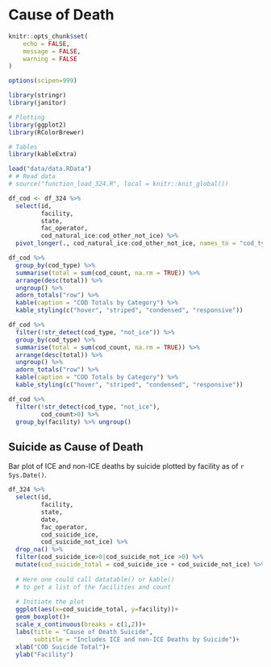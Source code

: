 # Cause of Death

```r
knitr::opts_chunk$set(
	echo = FALSE,
	message = FALSE,
	warning = FALSE
)

options(scipen=999)
```

```r
library(stringr)
library(janitor)

# Plotting
library(ggplot2)
library(RColorBrewer)

# Tables
library(kableExtra)

load("data/data.RData")
# # Read data
# source("function_load_324.R", local = knitr::knit_global())
```

```r
df_cod <- df_324 %>% 
  select(id,
         facility,
         state,
         fac_operator,
         cod_natural_ice:cod_other_not_ice) %>% 
  pivot_longer(., cod_natural_ice:cod_other_not_ice, names_to = "cod_type", values_to = "cod_count")
```


```r
df_cod %>% 
  group_by(cod_type) %>% 
  summarise(total = sum(cod_count, na.rm = TRUE)) %>% 
  arrange(desc(total)) %>% 
  ungroup() %>% 
  adorn_totals("row") %>% 
  kable(caption = "COD Totals by Category") %>% 
  kable_styling(c("hover", "striped", "condensed", "responsive"))

```


```r
df_cod %>% 
  filter(!str_detect(cod_type, "not_ice")) %>% 
  group_by(cod_type) %>% 
  summarise(total = sum(cod_count, na.rm = TRUE)) %>% 
  arrange(desc(total)) %>% 
  ungroup() %>% 
  adorn_totals("row") %>% 
  kable(caption = "COD Totals by Category") %>% 
  kable_styling(c("hover", "striped", "condensed", "responsive"))
```



```r
df_cod %>% 
  filter(!str_detect(cod_type, "not_ice"),
         cod_count>0) %>% 
  group_by(facility) %>% ungroup()
```



## Suicide as Cause of Death

Bar plot of ICE and non-ICE deaths by suicide plotted by facility as of `r Sys.Date()`.

```r
 
df_324 %>%
  select(id,
         facility,
         state,
         date,
         fac_operator,
         cod_suicide_ice,
         cod_suicide_not_ice) %>%
  drop_na() %>%
  filter(cod_suicide_ice>0|cod_suicide_not_ice >0) %>% 
  mutate(cod_suicide_total = cod_suicide_ice + cod_suicide_not_ice) %>% 
  
  # Here one could call datatable() or kable()
  # to get a list of the facilities and count
  
  # Initiate the plot
  ggplot(aes(x=cod_suicide_total, y=facility))+
  geom_boxplot()+
  scale_x_continuous(breaks = c(1,2))+
  labs(title = "Cause of Death Suicide",
       subtitle = "Includes ICE and non-ICE Deaths by Suicide")+
  xlab("COD Suicide Total")+
  ylab("Facility")
```
